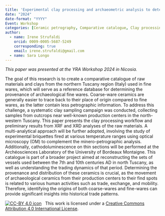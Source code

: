 ```yaml
---
title: 'Experimental clay processing and archaeometric analysis to determine the provenance of fine-ware ceramics from the Early Middle Ages in north-western Tuscany (Italy): preliminary results'
date: "2024"
date-format: "YYYY"
Event: Workshop
categories: [Ceramic petrography, Comparative catalogue, Clay processing, Experimental archaeology, Early Middle Ages]
author: 
  - name: Irene Strufaldi
    orcid: 0009-0005-5687-5249
    corresponding: true
    email: irene.strufaldi@gmail.com
  - name: Sara Longo
---
```


*This paper was presented at the YRA Workshop 2024 in Nicosia.*

The goal of this research is to create a comparative catalogue of raw materials and clays from the northern Tuscany region (Italy) used in fine wares, which will serve as a reference database for determining the provenance of archaeological fine wares. Coarse-ware ceramics are generally easier to trace back to their place of origin compared to fine wares, as the latter contain less petrographic information. To address this challenge, a systematic clay sampling campaign was conducted, collecting samples from outcrops near well-known production centers in the north-western Tuscany. 
This paper presents the clay processing workflow and preliminary results from XRF and XRD analyses of the raw materials. A multi-analytical approach will be further adopted, involving the study of experimental briquettes fired at various temperature ranges using optical microscopy (OM) to complement the minero-petrographic analysis. Additionally, cathodoluminescence on thin sections will be performed at the Archéosciences Laboratory of the University of Bordeaux Montaigne. 
This catalogue is part of a broader project aimed at reconstructing the sets of vessels used between the 7th and 10th centuries AD in north Tuscany, as well as understanding the trading dynamics of that period. Determining the provenance and distribution of these ceramics is crucial, as the movement of archaeological ceramics from their production centers to their find spots is related to various human activities such as trade, exchange, and mobility. Therefore, identifying the origins of both coarse-wares and fine-wares can provide significant insights into historical trade patterns.

[![CC-BY 4.0 icon](https://i.creativecommons.org/l/by/4.0/88x31.png)](http://creativecommons.org/licenses/by/4.0/)&nbsp;&nbsp; This work is licensed under a [Creative Commons Attribution 4.0 International License](https://creativecommons.org/licenses/by/4.0/). 
